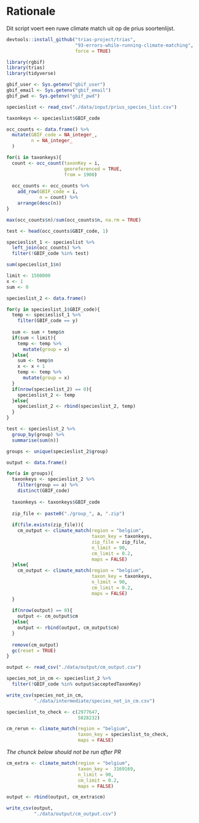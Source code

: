 # Rationale
Dit script voert een ruwe climate match uit op de prius soortenlijst.

```r
devtools::install_github("trias-project/trias",
                         "93-errors-while-running-climate-matching",
                         force = TRUE)
```

```r
library(rgbif)
library(trias)
library(tidyverse)
```

```r
gbif_user <- Sys.getenv("gbif_user")
gbif_email <- Sys.getenv("gbif_email")
gbif_pwd <- Sys.getenv("gbif_pwd")
```

```r
specieslist <- read_csv("./data/input/prius_species_list.csv")

taxonkeys <- specieslist$GBIF_code

occ_counts <- data.frame() %>% 
  mutate(GBIF_code = NA_integer_,
         n = NA_integer_
  )

for(i in taxonkeys){
  count <- occ_count(taxonKey = i,
                     georeferenced = TRUE,
                     from = 1900)
  
  occ_counts <- occ_counts %>% 
    add_row(GBIF_code = i,
            n = count) %>% 
    arrange(desc(n))
}

max(occ_counts$n)/sum(occ_counts$n, na.rm = TRUE)

test <- head(occ_counts$GBIF_code, 1)

specieslist_1 <- specieslist %>% 
  left_join(occ_counts) %>% 
  filter(!GBIF_code %in% test)

sum(specieslist_1$n)

limit <- 1500000
x <- 1
sum <- 0

specieslist_2 <- data.frame()

for(y in specieslist_1$GBIF_code){
  temp <- specieslist_1 %>% 
    filter(GBIF_code == y)
  
  sum <- sum + temp$n
  if(sum < limit){
    temp <- temp %>% 
      mutate(group = x)
  }else{
    sum <- temp$n
    x <- x + 1 
    temp <- temp %>% 
      mutate(group = x)
  }
  if(nrow(specieslist_2) == 0){
    specieslist_2 <- temp
  }else{
    specieslist_2 <- rbind(specieslist_2, temp)
  }
}

test <- specieslist_2 %>% 
  group_by(group) %>% 
  summarise(sum(n))
```

```r
groups <- unique(specieslist_2$group)

output <- data.frame()

for(a in groups){
  taxonkeys <- specieslist_2 %>% 
    filter(group == a) %>% 
    distinct(GBIF_code)
  
  taxonkeys <- taxonkeys$GBIF_code
  
  zip_file <- paste0("./group_", a, ".zip")
  
  if(file.exists(zip_file)){
    cm_output <- climate_match(region = "belgium",
                               taxon_key = taxonkeys,
                               zip_file = zip_file,
                               n_limit = 90,
                               cm_limit = 0.2,
                               maps = FALSE)
  }else{
    cm_output <- climate_match(region = "belgium",
                               taxon_key = taxonkeys,
                               n_limit = 90,
                               cm_limit = 0.2,
                               maps = FALSE)
  }
  
  if(nrow(output) == 0){
    output <- cm_output$cm
  }else{
    output <- rbind(output, cm_output$cm)
  }
  
  remove(cm_output)
  gc(reset = TRUE)
}
```

```r
output <- read_csv("./data/output/cm_output.csv")
```

```r
species_not_in_cm <- specieslist_2 %>% 
  filter(!GBIF_code %in% output$acceptedTaxonKey)

write_csv(species_not_in_cm,
          "./data/intermediate/species_not_in_cm.csv")
```

```r
specieslist_to_check <- c(2977647,
                          5828232)

cm_rerun <- climate_match(region = "belgium",
                          taxon_key = specieslist_to_check,
                          maps = FALSE)
```

*The chunck below should not be run after PR*

```r
cm_extra <- climate_match(region = "belgium",
                          taxon_key =  3169169,
                          n_limit = 90,
                          cm_limit = 0.2,
                          maps = FALSE)

output <- rbind(output, cm_extra$cm)
```
```r
write_csv(output, 
          "./data/output/cm_output.csv")
```

